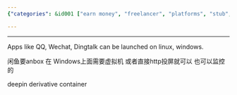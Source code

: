 ```yaml
---
{"categories": &id001 ["earn money", "freelancer", "platforms", "stub", "work efficiency", "work style"], "category": "App Compatibility", "date": "2022-01-10 18:42:04", "description": "This article discusses the compatibility of popular apps like QQ, WeChat, and DingTalk on Linux and Windows operating systems. It explores methods such as using a virtual machine or HTTP screen sharing to access these apps on unsupported platforms. Furthermore, it introduces the 'Anbox' project, which has potential applications in Windows, as well as referencing the Deepin derivative container.", "tags": *id001, "title": "Agile Freelancing"}

---
```


------

Apps like QQ, Wechat, Dingtalk can be launched on linux, windows.

闲鱼要anbox 在 Windows上面需要虚拟机 或者直接http投屏就可以 也可以监控的

deepin derivative container

